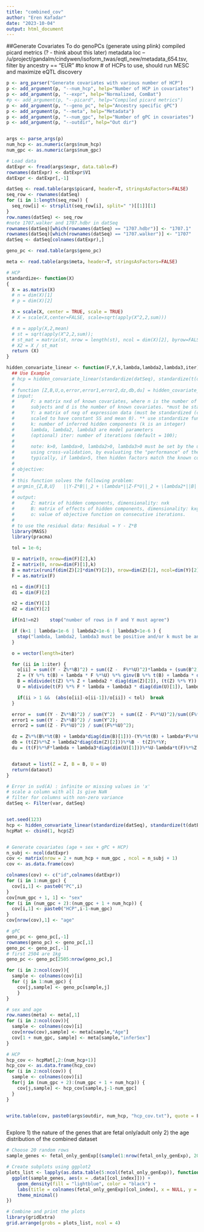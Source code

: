 ```yaml
---
title: "combined_cov"
author: "Eren Kafadar"
date: "2023-10-04"
output: html_document
---
```


##Generate Covariates
To do
genoPCs (generate using plink)
compiled picard metrics (? - think about this later)
metadata loc -- /u/project/gandalm/cindywen/isoform_twas/eqtl_new/metadata_654.tsv, filter by ancestry == "EUR"
#to know # of HCPs to use, should run MESC and maximize eQTL discovery
```r
p <- arg_parser("Generate covariates with various number of HCP")
p <- add_argument(p, "--num_hcp", help="Number of HCP in covariates")
p <- add_argument(p, "--expr", help="Normalized, ComBat")
#p <- add_argument(p, "--picard", help="Compiled picard metrics")
p <- add_argument(p, "--geno_pc", help="Ancestry specific gPC")
p <- add_argument(p, "--meta", help="Metadata")
p <- add_argument(p, "--num_gpc", help="Number of gPC in covariates")
p <- add_argument(p, "--outdir", help="Out dir")


args <- parse_args(p)
num_hcp <- as.numeric(args$num_hcp)
num_gpc <- as.numeric(args$num_gpc)

# Load data
datExpr <- fread(args$expr, data.table=F)
rownames(datExpr) <- datExpr$V1
datExpr <- datExpr[,-1]

datSeq <- read.table(args$picard, header=T, stringsAsFactors=FALSE)
seq_row <- rownames(datSeq)
for (i in 1:length(seq_row)) {
  seq_row[i] <- strsplit(seq_row[i], split=" ")[[1]][1]
}
row.names(datSeq) <- seq_row
#note 1707.walker and 1707.hdbr in datSeq
rownames(datSeq)[which(rownames(datSeq) == "1707.hdbr")] <- "1707.1"
rownames(datSeq)[which(rownames(datSeq) == "1707.walker")] <- "1707"
datSeq <- datSeq[colnames(datExpr),]

geno_pc <- read.table(args$geno_pc)

meta <- read.table(args$meta, header=T, stringsAsFactors=FALSE)

# HCP
standardize<- function(X)
{
  X = as.matrix(X)
  # n = dim(X)[1]
  # p = dim(X)[2]

  X = scale(X, center = TRUE, scale = TRUE)
  # X = scale(X,center=FALSE, scale=sqrt(apply(X^2,2,sum)))

  # m = apply(X,2,mean)
  # st = sqrt(apply(X^2,2,sum));
  # st_mat = matrix(st, nrow = length(st), ncol = dim(X)[2], byrow=FALSE)
  # X2 = X / st_mat
  return (X)
}

hidden_convariate_linear <- function(F,Y,k,lambda,lambda2,lambda3,iter) {
  ## Use Example
  # hcp = hidden_convariate_linear(standardize(datSeq), standardize(t(datExpr)),k=10,iter = 100)
  #
  # function [Z,B,U,o,error,error1,error2,dz,db,du] = hidden_covariate_linear(F,Y,k,lambda,lambda2,lambda3,iter);
  # input:
  #      F: a matrix nxd of known covariates, where n is the number of
  #      subjects and d is the number of known covariates. *must be standardize (columns have 0 mean and constant SS).
  #      Y: a matrix of nxg of expression data (must be standardized (columns
  #      scaled to have constant SS and mean 0). ** use standardize function to standardize F and Y.
  #      k: number of inferred hidden components (k is an integer)
  #      lambda, lambda2, lambda3 are model parameters
  #      (optional) iter: number of iterations (default = 100);
  #
  #      note: k>0, lambda>0, lambda2>0, lambda3>0 must be set by the user based on the data at hand. one can set these values
  #      using cross-validation, by evaluating the "performance" of the  resulting residual data on a desired task.
  #      typically, if lambda>5, then hidden factors match the known covariates closely.
  #
  # objective:
  #
  # this function solves the following problem:
  # argmin_{Z,B,U}   ||Y-Z*B||_2 + \lambda*||Z-F*U||_2 + \lambda2*||B||_2 + \lambda_3||U||_2
  #
  # output:
  #      Z: matrix of hidden components, dimensionality: nxk
  #      B: matrix of effects of hidden components, dimensionality: kxg
  #      o: value of objective function on consecutive iterations.
  #
  # to use the residual data: Residual = Y - Z*B
  library(MASS)
  library(pracma)

  tol = 1e-6;

  U = matrix(0, nrow=dim(F)[2],k)
  Z = matrix(0, nrow=dim(F)[1],k)
  B = matrix(runif(dim(Z)[2]*dim(Y)[2]), nrow=dim(Z)[2], ncol=dim(Y)[2])
  F = as.matrix(F)

  n1 = dim(F)[1]
  d1 = dim(F)[2]

  n2 = dim(Y)[1]
  d2 = dim(Y)[2]

  if(n1!=n2)    stop("number of rows in F and Y must agree")

  if (k<1 | lambda<1e-6 | lambda2<1e-6 | lambda3<1e-6 ) {
    stop("lambda, lambda2, lambda3 must be positive and/or k must be an integer");
  }

  o = vector(length=iter)

  for (ii in 1:iter) {
    o[ii] = sum((Y - Z%*%B)^2) + sum((Z -  F%*%U)^2)*lambda + (sum(B^2))*lambda2 + lambda3*(sum(U^2));
    Z = (Y %*% t(B) + lambda * F %*%U) %*% ginv(B %*% t(B) + lambda * diag(dim(B)[1]))
    B = mldivide(t(Z) %*% Z + lambda2 * diag(dim(Z)[2]), (t(Z) %*% Y))
    U = mldivide(t(F) %*% F * lambda + lambda3 * diag(dim(U)[1]), lambda * t(F) %*% Z)

    if(ii > 1 &&  (abs(o[ii]-o[ii-1])/o[ii]) < tol)  break
  }

  error =  sum((Y - Z%*%B)^2) / sum(Y^2)  + sum((Z - F%*%U)^2)/sum((F%*%U)^2)
  error1 = sum((Y - Z%*%B)^2) / sum(Y^2);
  error2 = sum((Z - F%*%U)^2) / sum((F%*%U)^2);

  dz = Z%*%(B%*%t(B) + lambda*diag(dim(B)[1]))-(Y%*%t(B) + lambda*F%*%U);
  db = (t(Z)%*%Z + lambda2*diag(dim(Z)[2]))%*%B - t(Z)%*%Y;
  du = (t(F)%*%F*lambda + lambda3*diag(dim(U)[1]))%*%U-lambda*t(F)%*%Z;


  dataout = list(Z = Z, B = B, U = U)
  return(dataout)
}

# Error in svd(A) : infinite or missing values in 'x'
# scale a column with all 1s give NaN
# filter for columns with non-zero variance
datSeq <- Filter(var, datSeq)


set.seed(123)
hcp <- hidden_convariate_linear(standardize(datSeq), standardize(t(datExpr)), lambda=5,lambda2=1, lambda3=1, k=num_hcp, iter=100)
hcpMat <- cbind(1, hcp$Z) 


# Generate covariates (age + sex + gPC + HCP)
n_subj <- ncol(datExpr)
cov <- matrix(nrow = 2 + num_hcp + num_gpc , ncol = n_subj + 1)
cov <- as.data.frame(cov)

colnames(cov) <- c("id",colnames(datExpr))
for (i in 1:num_gpc) {
  cov[i,1] <- paste0("PC",i)
}
cov[num_gpc + 1, 1] <- "sex"
for (i in (num_gpc + 2):(num_gpc + 1 + num_hcp)) {
  cov[i,1] <- paste0("HCP",i-1-num_gpc)
}
cov[nrow(cov),1] <- "age"

# gPC
geno_pc <- geno_pc[,-1]
rownames(geno_pc) <- geno_pc[,1]
geno_pc <- geno_pc[,-1]
# first 2504 are 1kg
geno_pc <- geno_pc[2505:nrow(geno_pc),]

for (i in 2:ncol(cov)){
  sample <- colnames(cov)[i]
  for (j in 1:num_gpc) {
    cov[j,sample] <- geno_pc[sample,j]
    }
}

# sex and age
row.names(meta) <- meta[,1]
for (i in 2:ncol(cov)){
  sample <- colnames(cov)[i]
  cov[nrow(cov),sample] <- meta[sample,"Age"]
  cov[1 + num_gpc, sample] <- meta[sample,"inferSex"]
}

# HCP
hcp_cov <- hcpMat[,2:(num_hcp+1)]
hcp_cov <- as.data.frame(hcp_cov)
for (i in 2:ncol(cov)) {
  sample <- colnames(cov)[i]
  for(j in (num_gpc + 2):(num_gpc + 1 + num_hcp)) {
    cov[j,sample] <- hcp_cov[sample,j-1-num_gpc]
  }
}


write.table(cov, paste0(args$outdir, num_hcp, "hcp_cov.txt"), quote = F, row.names = F, col.names = T, sep = "\t")



```


Explore
1) the nature of the genes that are fetal only/adult only
2) the age distribution of the combined dataset

```r
# Choose 20 random rows
sample_genes <- fetal_only_genExp[(sample(1:nrow(fetal_only_genExp), 20)),]

# Create subplots using ggplot2
plots_list <- lapply(as.data.table(5:ncol(fetal_only_genExp)), function(col_index) {
  ggplot(sample_genes, aes(x = .data[[col_index]])) +
    geom_density(fill = "lightblue", color = "black") +
    labs(title = colnames(fetal_only_genExp)[col_index], x = NULL, y = "Density") +
    theme_minimal()
})

# Combine and print the plots
library(gridExtra)
grid.arrange(grobs = plots_list, ncol = 4)


```
